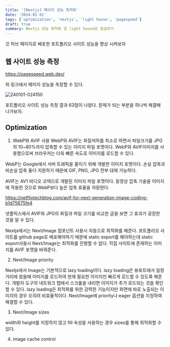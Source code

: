 ```yaml
---
title: '[Nextjs] 페이지 성능 최적화'
date: '2024-01-01'
tags: ['optimization', 'nextjs', 'light house', 'pagespeed']
draft: true
summary: Nextjs 성능 최적화 및 light house로 점검하기
---
```


깃 허브 페이지로 배포한 포트폴리오 사이트 성능을 향상 시켜보자

## 웹 사이트 성능 측정

https://pagespeed.web.dev/

위 링크에서 페이지 성능을 측정할 수 있다.

![240101-024150](/static/images/performence-optimization/240101-024150.png)

포트폴리오 사이트 성능 측정 결과 63점이 나왔다. 문제가 되는 부분을 하나씩 해결해 나가보자.


## Optimization

1. WebP와 AVIF 사용
WebP와 AVIF는 화질저하를 최소로 하면서 파일크기를 JPG의 10~80%까지 압축할 수 있는 이미지 파일 포맷이다.
WebP와 AVIF이미지를 사용함으로써 브라우저는 더욱 빠른 속도로 이미지를 로드할 수 있다.

WebP는 Google에서 서버 트래픽을 줄이기 위해 개발한 이미지 포맷이다. 손실 압축과 비손실 압축 둘다 지원하기 때문에 GIF, PNG, JPG 전부 대체 가능하다.

AVIF는 AV1 비디오 코덱으로 개발된 이미지 파일 포맷이다. 동영상 압축 기술을 이미지에 적용한 것으로 WebP보다 높은 압축 효율을 자랑한다.

https://netflixtechblog.com/avif-for-next-generation-image-coding-b1d75675fe4

넷플릭스에서 AVIF와 JPG의 화질과 파일 크기를 비교한 글을 보면 그 효과가 굉장한 것을 알 수 있다.

Nextjs에서는 Next/Image 컴포넌트 사용시 자동으로 최적화를 해준다. 
포트폴리오 사이트를 github page로 배포해야하기 때문에 static export를 해야하는데 static export사용시 Next/Image는 최적화를 진행할 수 없다. 
직접 사이트에 존재하는 이미지를 AVIF 포맷을 바꿔준다.

2. Next/Image priority

Nextjs에서 Image는 기본적으로 lazy loading이다. lazy loading은 뷰포트에서 일정 거리에 왔을때 이미지를 로드하여 현재 필요한 이미지만 빠르게 로드할 수 있도록 해준다.
개발자 도구의 네트워크 탭에서 스크롤을 내리면 이미지가 추가 로드되는 것을 확인할 수 있다.
lazy loading은 최적화를 위한 강력한 기능이지만 화면에 바로 노출되는 이미지의 경우 오히려 비효율적이다. 
Next/Image에 priority나 eager 옵션을 지정하여 해결할 수 있다.

3. Next/Image sizes

width와 height를 지정하지 않고 fill 속성을 사용하는 경우 sizes를 통해 최적화할 수 있다.



4. image cache control


